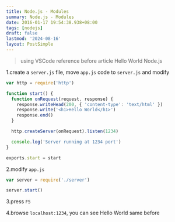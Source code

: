 ```yaml
---
title: Node.js - Modules
summary: Node.js - Modules
date: 2016-01-17 19:54:38.938+08:00
tags: [nodejs]
draft: false
lastmod: '2024-08-16'
layout: PostSimple
---
```


> using VSCode
> reference before article Hello World Node.js

1.create a `server.js` file, move `app.js` code to `server.js` and modify

```js
var http = require('http')

function start() {
  function onRequest(request, response) {
    response.writeHead(200, { 'content-type': 'text/html' })
    response.write('<h1>Hello World</h1>')
    response.end()
  }

  http.createServer(onRequest).listen(1234)

  console.log('Server running at 1234 port')
}

exports.start = start
```

2.modify `app.js`

```js
var server = require('./server')

server.start()
```

3.press `F5`

4.browse `localhost:1234`, you can see Hello World same before
